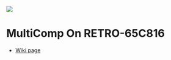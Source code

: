 <img src="http://land-boards.com/blwiki/images/5/55/RETRO-65C816_FRONT.png"></img>

= MultiComp On RETRO-65C816 =

* [http://land-boards.com/blwiki/index.php?title=RETRO-65C816 Wiki page]
